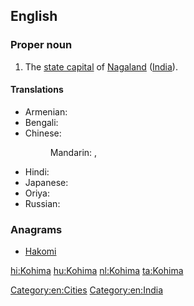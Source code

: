 ==English==
{{wikipedia}}

===Proper noun===
{{en-proper noun}}

# The [[state capital]] of [[Nagaland]] ([[India]]).

====Translations====
{{trans-top|capital of Nagaland, India}}
* Armenian: {{t-|hy|Կոհիմա|tr=Kohima}}
* Bengali: {{t-|bn|কোহিমা|sc=Beng}}
* Chinese:
*: Mandarin: {{t|cmn|科希馬|sc=Hani}},  {{t|cmn|科希马|tr=Kēxīmǎ|sc=Hani}}
{{trans-mid}}
* Hindi: {{t+|hi|कोहिमा|tr=kōhimā}}
* Japanese: {{t-|ja|コヒマ|tr=Kohima}}
* Oriya: {{t|or|କୋହିମା|sc=Orya}}
* Russian: {{t-|ru|Кохима|f|tr=Koxíma}}
{{trans-bottom}}

===Anagrams===
* [[Hakomi#English|Hakomi]]

[[Category:en:Cities]]
[[Category:en:India]]

[[hi:Kohima]]
[[hu:Kohima]]
[[nl:Kohima]]
[[ta:Kohima]]